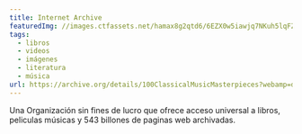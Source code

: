 ```yaml
---
title: Internet Archive
featuredImg: //images.ctfassets.net/hamax8g2qtd6/6EZX0w5iawjq7NKuh5lqFZ/d452d22e0620d69601677c1d8cd44c97/archive-org.jpg
tags:
  - libros
  - videos
  - imágenes
  - literatura
  - música
url: https://archive.org/details/100ClassicalMusicMasterpieces?webamp=default
---
```

Una Organización sin fines de lucro que ofrece acceso universal a libros, peliculas músicas y 543 billones de paginas web archivadas.

